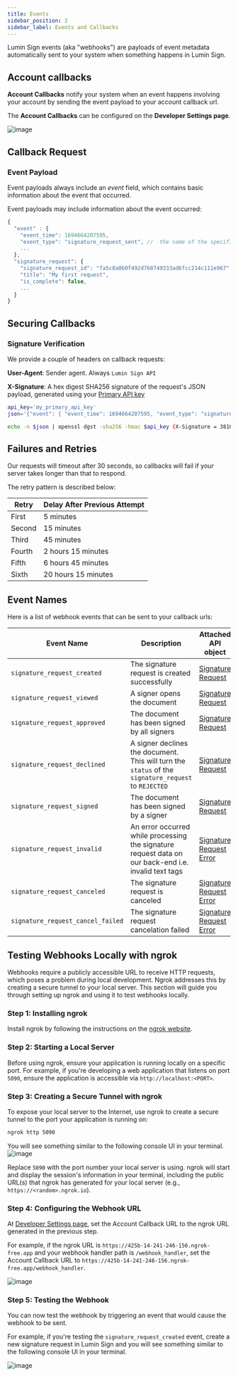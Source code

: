 ```yaml
---
title: Events
sidebar_position: 2
sidebar_label: Events and Callbacks
---
```


Lumin Sign events (aka "webhooks") are payloads of event metadata automatically sent to your system when something happens in Lumin Sign.

## Account callbacks

**Account Callbacks** notify your system when an event happens involving your account by sending the event payload to your account callback url.

The **Account Callbacks** can be configured on the **Developer Settings page**.

![image](img/account-callback.png)

## Callback Request

### Event Payload

Event payloads always include an *event* field, which contains basic information about the event that occurred.

Event payloads may include information about the event occurred:

```js
{
  "event" : {
    "event_time": 1694664207595,
    "event_type": "signature_request_sent", //  the name of the specific event that occurred
    ...
  },
  "signature_request": {
    "signature_request_id": "fa5c8a0b0f492d768749333ad6fcc214c111e967",
    "title": "My first request",
    "is_complete": false,
    ...
  }
}
```

## Securing Callbacks

### Signature Verification

We provide a couple of headers on callback requests:

**User-Agent**: Sender agent. Always `Lumin Sign API`

**X-Signature**: A hex digest SHA256 signature of the request's JSON payload, generated using your [Primary API key](/docs/api/authentication/#multiple-api-keys)

```bash title="Example X-Signature"
api_key='my_primary_api_key'
json='{"event": { "event_time": 1694664207595, "event_type": "signature_request_sent" }, "signature_request": { "signature_request_id": "fa5c8a0b0f492d768749333ad6fcc214c111e967", "title": "My first request" } }'

echo -n $json | openssl dgst -sha256 -hmac $api_key (X-Signature = 3810cb411041efab279d31698b9584372e5ede9d1641fbb354810f16e51be81c)
```

## Failures and Retries

Our requests will timeout after 30 seconds, so callbacks will fail if your server takes longer than that to respond.

The retry pattern is described below:

| Retry           | Delay After Previous Attempt |
| ------------- | -------------------------- |
| First        | 5 minutes
| Second       | 15 minutes
| Third    | 45 minutes
| Fourth  | 2 hours 15 minutes
| Fifth | 6 hours 45 minutes
| Sixth | 20 hours 15 minutes

## Event Names

Here is a list of webhook events that can be sent to your callback urls:

| Event Name | Description | Attached API object |
| ------------- | ------------- | ------------- |
| `signature_request_created` | The signature request is created successfully | [Signature Request](/api/get-signature-request/) |
| `signature_request_viewed` | A signer opens the document | [Signature Request](/api/get-signature-request/) |
| `signature_request_approved` | The document has been signed by all signers | [Signature Request](/api/get-signature-request/) |
| `signature_request_declined` | A signer declines the document. This will turn the `status` of the `signature_request` to `REJECTED` | [Signature Request](/api/get-signature-request/) |
| `signature_request_signed` | The document has been signed by a signer | [Signature Request](/api/get-signature-request/) |
| `signature_request_invalid` | An error occurred while processing the signature request data on our back-end i.e. invalid text tags | [Signature Request Error](/api/get-signature-request/) |
| `signature_request_canceled` | The signature request is canceled | [Signature Request Error](/api/get-signature-request/) |
| `signature_request_cancel_failed` | The signature request cancelation failed | [Signature Request Error](/api/get-signature-request/) |

## Testing Webhooks Locally with ngrok
Webhooks require a publicly accessible URL to receive HTTP requests, which poses a problem during local development. Ngrok addresses this by creating a secure tunnel to your local server. This section will guide you through setting up ngrok and using it to test webhooks locally.

### Step 1: Installing ngrok
Install ngrok by following the instructions on the [ngrok website](https://ngrok.com/docs/getting-started/).

### Step 2: Starting a Local Server

Before using ngrok, ensure your application is running locally on a specific port. For example, if you're developing a web application that listens on port `5090`, ensure the application is accessible via `http://localhost:<PORT>`.

### Step 3: Creating a Secure Tunnel with ngrok
To expose your local server to the Internet, use ngrok to create a secure tunnel to the port your application is running on:

```bash
ngrok http 5090
```

You will see something similar to the following console UI in your terminal.
![image](img/ngrok_example.png)

Replace `5090` with the port number your local server is using. ngrok will start and display the session's information in your terminal, including the public URL(s) that ngrok has generated for your local server (e.g., `https://<random>.ngrok.io`).

### Step 4: Configuring the Webhook URL

At [Developer Settings page](https://sign.luminpdf.com/developer/configuration), set the Account Callback URL to the ngrok URL generated in the previous step.

For example, if the ngrok URL is `https://425b-14-241-246-156.ngrok-free.app` and your webhook handler path is `/webhook_handler`, set the Account Callback URL to `https://425b-14-241-246-156.ngrok-free.app/webhook_handler`.

![image](img/callback_example.png)

### Step 5: Testing the Webhook
You can now test the webhook by triggering an event that would cause the webhook to be sent.

For example, if you're testing the `signature_request_created` event, create a new signature request in Lumin Sign and you will see something similar to the following console UI in your terminal.

![image](img/callback_success_example.png)

